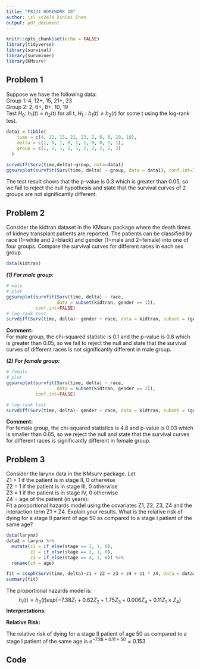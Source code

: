 ```yaml
---
title: "P8131 HOMEWORK 10"
author: \sl xc2474 Xinlei Chen
output: pdf_document
---
```


```r
knitr::opts_chunk$set(echo = FALSE)
library(tidyverse)
library(survival)
library(survminer)
library(KMsurv)
```

## Problem 1

Suppose we have the following data: \
Group 1: 4, 12+, 15, 21+, 23\
Group 2: 2, 6+, 8+, 10, 19\
Test $H_{0}$: $h_{1}(t)=h_{2}(t)$ for all t, $H_{1}: h_{1}(t) \neq h_{2}(t)$ for some t using the log-rank test.
\
```r
data1 = tibble(
    time = c(4, 12, 15, 21, 23, 2, 6, 8, 10, 19),
    delta = c(1, 0, 1, 0, 1, 1, 0, 0, 1, 1),
    group = c(1, 1, 1, 1, 1, 2, 2, 2, 2, 2)
  )

survdiff(Surv(time,delta)~group, data=data1)
ggsurvplot(survfit(Surv(time, delta) ~ group, data = data1), conf.int=TRUE)
```

The test result shows that the p-value is 0.3 which is greater than 0.05, so we fail to reject the null hypothesis and state that the survival curves of 2 groups are not significantly different. 


## Problem 2

Consider the kidtran dataset in the KMsurv package where the death times of kidney transplant patients are reported. The patients can be classified by race (1=white and 2=black) and gender (1=male and 2=female) into one of four groups. Compare the survival curves for different races in each sex group.

```r
data(kidtran)
```

\newpage

***(1) For male group:***

```r
# male
# plot
ggsurvplot(survfit(Surv(time, delta) ~ race,
                   data = subset(kidtran, gender == 1)),
           conf.int=FALSE)
# log-rank test
survdiff(Surv(time, delta)~ gender + race, data = kidtran, subset = (gender == 1))
```

**Comment:**\
For male group, the chi-squared statistic is 0.1 and the p-value is 0.8 which is greater than 0.05, so we fail to reject the null and state that the survival curves of different races is not significantly different in male group. 

$$
$$

***(2) For female group:***

```r
# female
# plot
ggsurvplot(survfit(Surv(time, delta) ~ race,
                   data = subset(kidtran, gender == 2)),
           conf.int=FALSE)
```
\newpage
```r
# log-rank test
survdiff(Surv(time, delta)~ gender + race, data = kidtran, subset = (gender == 2))
```

**Comment:**\
For female group, the chi-squared statistics is 4.8 and p-value is 0.03 which is smaller than 0.05, so we reject the null and state that the survival curves for different races is significantly different in female group.


## Problem 3

Consider the larynx data in the KMsurv package. Let\
Z1 = 1 if the patient is in stage II, 0 otherwise\
Z2 = 1 if the patient is in stage III, 0 otherwise\
Z3 = 1 if the patient is in stage IV, 0 otherwise\
Z4 = age of the patient (in years):\
Fit a proportional hazards model using the covariates Z1, Z2, Z3, Z4 and the interaction term Z1 * Z4. Explain your results. What is the relative risk of dying for a stage II parient of age 50 as compared to a stage I patient of the same age?

```r
data(larynx)
data2 = larynx %>%
  mutate(z1 = if_else(stage == 2, 1, 0),
         z2 = if_else(stage == 3, 1, 0),
         z3 = if_else(stage == 4, 1, 0)) %>%
  rename(z4 = age)

fit = coxph(Surv(time, delta)~z1 + z2 + z3 + z4 + z1 * z4, data = data2, ties = "breslow")
summary(fit)
```

The proportional hazards model is:
$$
h_i(t)=h_0(t) exp\{-7.38Z_1+0.62Z_2+1.75Z_3+0.006Z_4+0.11Z_1 \times Z_4 \}
$$
**Interpretations:**

\begin{enumerate}
\item[1] The hazard ratio for subjects of age k in Stage II versus subjects in Stage I is $e^{-7.38+0.11\times k}$ holing age asconstant.
\item[2] The hazard ratio for subjects in Stage III versus subjects in Stage I is 1.86, keeping age at diagnosis constant.
\item[3] The hazard ratio for subjects in Stage IV versus subjects in Stage I is 5.77, keeping age at diagnosis constant.
\item[3] When the patients are not in stage II, the hazard ratio for one-year increase in age at diagnosis is 1.0059908, for patients in the same stage; if the patients are in stage II, the hazard ratio for one-year increase in age at diagnosis is 1.12.
\end{enumerate}

**Relative Risk: **

The relative risk of dying for a stage II patient of age 50 as compared to a stage I patient of the same age is $e^{-7.38+0.11\times 50} = 0.153$



## Code
```r
```

